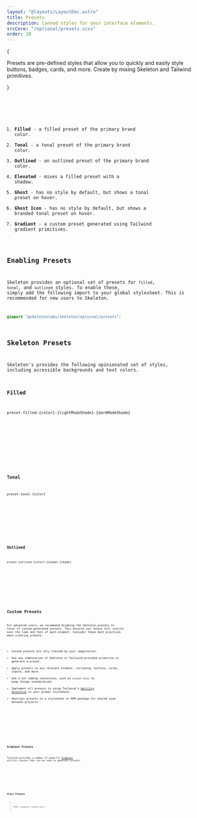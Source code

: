 ```yaml
---
layout: "@layouts/LayoutDoc.astro"
title: Presets
description: Canned styles for your interface elements.
srcCore: "/optional/presets.scss"
order: 20
---
```




{

<p className="text-xl">
  Presets are pre-defined styles that allow you to quickly and easily style
  buttons, badges, cards, and more. Create by mixing Skeleton and Tailwind
  primitives.
</p>

}

<Preview client:load>
  <Fragment slot="preview">
    <Example client:load />
  </Fragment>
  <Fragment slot="code">
    <Code code={ExampleRaw} lang="svelte" />
  </Fragment>
</Preview>

1. **Filled** - a filled preset of the primary brand color.
2. **Tonal** - a tonal preset of the primary brand color.
3. **Outlined** - an outlined preset of the primary brand color.
4. **Elevated** - mixes a filled preset with a shadow.
5. **Ghost** - has no style by default, but shows a tonal preset on hover.
6. **Ghost Icon** - has no style by default, but shows a branded tonal preset on hover.
7. **Gradient** - a custom preset generated using Tailwind gradient primitives.

## Enabling Presets

Skeleton provides an optional set of presets for `filled`, `tonal`, and `outlined` styles. To enable these, simply add the following import to your global stylesheet. This is recommended for new users to Skeleton.

```css
@import "@skeletonlabs/skeleton/optional/presets";
```

## Skeleton Presets

Skeleton's provides the following opinionated set of styles, including accessible backgrounds and text colors.

### Filled

```
preset-filled-{color}-{lightModeShade}-{darkModeShade}
```

<Preview client:load>
  <Fragment slot="preview">
    <ExampleFilled />
  </Fragment>
  <Fragment slot="code">
    <Code code={ExampleFilledRaw} lang="astro" />
  </Fragment>
</Preview>

### Tonal

```
preset-tonal-{color}
```

<Preview client:load>
  <Fragment slot="preview">
    <ExampleTonal />
  </Fragment>
  <Fragment slot="code">
    <Code code={ExampleTonalRaw} lang="astro" />
  </Fragment>
</Preview>

### Outlined

```
preset-outlined-{color}-{shade}-{shade}
```

<Preview client:load>
  <Fragment slot="preview">
    <ExampleOutlined />
  </Fragment>
  <Fragment slot="code">
    <Code code={ExampleOutlinedRaw} lang="astro" />
  </Fragment>
</Preview>

## Custom Presets

For advanced users, we recommend disabing the Skeleton presets in favor of custom-generated presets. This ensures you retain full control over the look and feel of each element. Consider these best practices when creating presets.

- Custom presets are only limited by your imagination.
- Use any combination of Skeleton or Tailwind-provided primitive to generate a preset.
- Apply presets to any relevant element, including: buttons, cards, inputs, and more.
- Use a set naming convention, such as `preset-{foo}` to keep things standardized.
- Implement all presets in using Tailwind's [@utility directive](https://tailwindcss.com/docs/functions-and-directives#utility-directive) in your global stylesheet.
- Abstrast presets to a stylesheet or NPM package for shared used between projects.

<Preview client:load>
  <Fragment slot="preview">
    <ExampleCustom />
  </Fragment>
  <Fragment slot="code">
    <Code code={ExampleCustomRaw} lang="astro" />
  </Fragment>
</Preview>

### Gradient Presets

Tailwind provides a number of powerful [Gradient](https://tailwindcss.com/docs/gradient-color-stops) utility classes that can be used to generate presets.

<Preview client:load>
  <Fragment slot="preview">
    <ExampleGradient />
  </Fragment>
  <Fragment slot="code">
    <Code code={ExampleGradientRaw} lang="astro" />
  </Fragment>
</Preview>

### Glass Presets

> TODO: examples coming soon!
